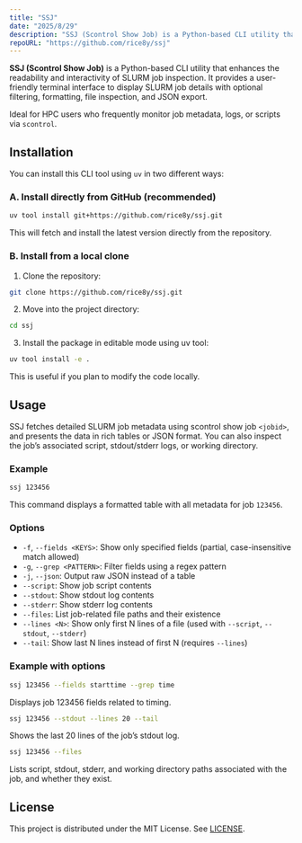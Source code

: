 ```yaml
---
title: "SSJ"
date: "2025/8/29"
description: "SSJ (Scontrol Show Job) is a Python-based CLI utility that enhances the readability and interactivity of SLURM job inspection."
repoURL: "https://github.com/rice8y/ssj"
---
```


**SSJ (Scontrol Show Job)** is a Python-based CLI utility that enhances the readability and interactivity of SLURM job inspection. It provides a user-friendly terminal interface to display SLURM job details with optional filtering, formatting, file inspection, and JSON export.

Ideal for HPC users who frequently monitor job metadata, logs, or scripts via `scontrol`.

## Installation

You can install this CLI tool using `uv` in two different ways:

### A. Install directly from GitHub (recommended)

```bash
uv tool install git+https://github.com/rice8y/ssj.git
```

This will fetch and install the latest version directly from the repository.

### B. Install from a local clone

1. Clone the repository:

```bash
git clone https://github.com/rice8y/ssj.git
```

2. Move into the project directory:

```bash
cd ssj
```

3. Install the package in editable mode using uv tool:

```bash
uv tool install -e .
```

This is useful if you plan to modify the code locally.

## Usage

SSJ fetches detailed SLURM job metadata using scontrol show job `<jobid>`, and presents the data in rich tables or JSON format. You can also inspect the job’s associated script, stdout/stderr logs, or working directory.

### Example

```bash
ssj 123456
```

This command displays a formatted table with all metadata for job `123456`.

### Options
- `-f`, `--fields <KEYS>`: Show only specified fields (partial, case-insensitive match allowed)
- `-g`, `--grep <PATTERN>`: Filter fields using a regex pattern
- `-j`, `--json`: Output raw JSON instead of a table
- `--script`: Show job script contents
- `--stdout`: Show stdout log contents
- `--stderr`: Show stderr log contents
- `--files`: List job-related file paths and their existence
- `--lines <N>`: Show only first N lines of a file (used with `--script`, `--stdout`, `--stderr`)
- `--tail`: Show last N lines instead of first N (requires `--lines`)

### Example with options

```bash
ssj 123456 --fields starttime --grep time
```

Displays job 123456 fields related to timing.

```bash
ssj 123456 --stdout --lines 20 --tail
```

Shows the last 20 lines of the job’s stdout log.

```bash
ssj 123456 --files
```

Lists script, stdout, stderr, and working directory paths associated with the job, and whether they exist.

## License

This project is distributed under the MIT License. See [LICENSE](https://raw.githubusercontent.com/rice8y/ssj/main/LICENSE).